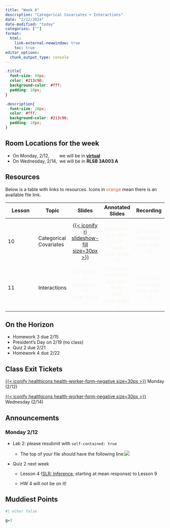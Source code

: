 ```yaml
---
title: "Week 6"
description: "Categorical Covariates + Interactions"
date: "2/12/2024"
date-modified: "today"
categories: [""]
format: 
  html:
    link-external-newwindow: true
    toc: true
editor_options: 
  chunk_output_type: console
---
```


```css
.title{
  font-size: 40px;
  color: #213c96;
  background-color: #fff;
  padding: 10px;
}

.description{
  font-size: 20px;
  color: #fff;
  background-color: #213c96;
  padding: 10px;
}
```

::: callout-important
## Room Locations for the week

-   On Monday, 2/12,        we will be in [**virtual**](https://ohsu.webex.com/meet/wakim)
-   On Wednesday, 2/14,  we will be in **RLSB 3A003 A**
:::

## Resources

Below is a table with links to resources. Icons in [orange]{style="color:#E25D3B;"} mean there is an available file link.

| Lesson | Topic                  |                                                 Slides                                                 |                                  Annotated Slides                                  |                           Recording                           |
|---------------|---------------|:-------------:|:-------------:|:-------------:|
| 10     | Categorical Covariates | [[{{< iconify ri slideshow-fill size=30px >}}](/slides/10_Cat_covariates.qmd)]{style="color:#f8f5f0;"} | [{{< iconify pepicons-pop pen-circle-filled size=29px >}}]{style="color:#f8f5f0;"} | [{{< iconify mdi video size=34px >}}]{style="color:#f8f5f0;"} |
| 11     | Interactions           |                 [{{< iconify ri slideshow-fill size=30px >}}]{style="color:#f8f5f0;"}                  | [{{< iconify pepicons-pop pen-circle-filled size=29px >}}]{style="color:#f8f5f0;"} | [{{< iconify mdi video size=34px >}}]{style="color:#f8f5f0;"} |

## On the Horizon

-   Homework 3 due 2/15
-   President's Day on 2/19 (no class)
-   Quiz 2 due 2/21
-   Homework 4 due 2/22

## Class Exit Tickets

[[{{< iconify healthicons health-worker-form-negative size=30px >}}](https://forms.office.com/Pages/ResponsePage.aspx?id=V3lz4rj6fk2U9pvWr59xWFMopmPUjRtDiHLswhgacNhUNFFKR0RHN0hETVNHMTlZMFAwOTVGQUVDTS4u)]{style="color:#f8f5f0;"} Monday (2/12)

[[{{< iconify healthicons health-worker-form-negative size=30px >}}](https://forms.office.com/Pages/ResponsePage.aspx?id=V3lz4rj6fk2U9pvWr59xWFMopmPUjRtDiHLswhgacNhUMVJHTkVBUFFDT1owSTZGS01KRVIzVDJQQS4u)]{style="color:#f8f5f0;"} Wednesday (2/14)

## Announcements

### Monday 2/12

-   Lab 2: please resubmit with `self-contained: true`

    -   The top of your file should have the following line:![](week_06/Lab_02_help.png)

-   Quiz 2 next week

    -   Lesson 4 ([SLR: Inference](/slides/04_SLR_Inf_Pred.qmd), starting at mean response) to Lesson 9

    -   HW 4 will not be on it!

## Muddiest Points

```r
#| echo: false

g=3
```
